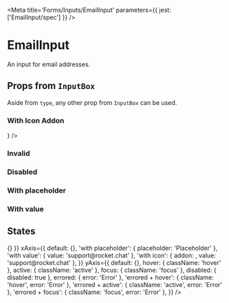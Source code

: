 

<Meta title='Forms/Inputs/EmailInput' parameters={{ jest: ['EmailInput/spec'] }} />

# EmailInput

An input for email addresses.

<Canvas>
  <Story name='Default'>
    <EmailInput />
  </Story>
</Canvas>

<ArgsTable of={EmailInput} />

## Props from <LinkTo kind='Forms|InputBox' story='Default Story'>`InputBox`</LinkTo>

Aside from `type`, any other prop from <LinkTo kind='Forms|InputBox' story='Default Story'>`InputBox`</LinkTo> can be
used.

### With Icon Addon

<Canvas>
  <Story name='With Icon Addon'>
    <EmailInput addon={<Icon name='send' size='x20' />} />
  </Story>
</Canvas>

### Invalid

<Canvas>
  <Story name='Invalid'>
    <EmailInput error='Error' />
  </Story>
</Canvas>

### Disabled

<Canvas>
  <Story name='Disabled'>
    <EmailInput disabled />
  </Story>
</Canvas>

### With placeholder

<Canvas>
  <Story name='With Placeholder'>
    <EmailInput placeholder='Placeholder' />
  </Story>
</Canvas>

### With value

<Canvas>
  <Story name='With Value'>
    <EmailInput defaultValue='support@rocket.chat' />
  </Story>
</Canvas>

## States

<Story name='States'>
  <PropsVariationSection
    component={EmailInput}
    common={{ onChange: () => {} }}
    xAxis={{
      default: {},
      'with placeholder': { placeholder: 'Placeholder' },
      'with value': { value: 'support@rocket.chat' },
      'with icon': { addon: <Icon name='at' size='x20' />, value: 'support@rocket.chat' },
    }}
    yAxis={{
      default: {},
      hover: { className: 'hover' },
      active: { className: 'active' },
      focus: { className: 'focus' },
      disabled: { disabled: true },
      errored: { error: 'Error' },
      'errored + hover': { className: 'hover', error: 'Error' },
      'errored + active': { className: 'active', error: 'Error' },
      'errored + focus': { className: 'focus', error: 'Error' },
    }}
  />
</Story>
